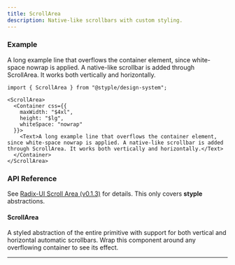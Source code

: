 ```yaml
---
title: ScrollArea
description: Native-like scrollbars with custom styling.
---
```


### Example

<Preview>
  <ScrollArea>
    <Container css={{
      maxWidth: "$4xl",
      height: "$lg",
      whiteSpace: "nowrap"
    }}>
      <Text>A long example line that overflows the container element, since white-space nowrap is applied. A native-like scrollbar is added through ScrollArea. It works both vertically and horizontally.</Text>
    </Container>
  </ScrollArea>
</Preview>

```tsx outline=true
import { ScrollArea } from "@styple/design-system";

<ScrollArea>
  <Container css={{
    maxWidth: "$4xl",
    height: "$lg",
    whiteSpace: "nowrap"
  }}>
    <Text>A long example line that overflows the container element, since white-space nowrap is applied. A native-like scrollbar is added through ScrollArea. It works both vertically and horizontally.</Text>
  </Container>
</ScrollArea>
```

### API Reference

See [Radix-UI Scroll Area (v0.1.3)](https://www.radix-ui.com/docs/primitives/components/scroll-area) for details. This only covers **styple** abstractions.

#### ScrollArea

A styled abstraction of the entire primitive with support for both vertical and horizontal automatic scrollbars. Wrap this component around any overflowing container to see its effect.

---